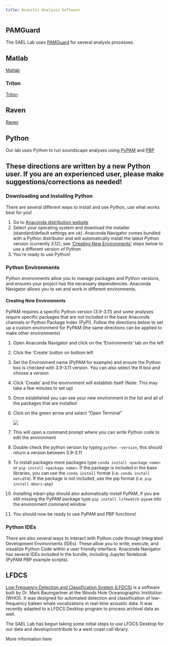 ```yaml
---
title: Acoustic Analysis Software 
---
```


## PAMGuard

The SAEL Lab uses [PAMGuard](https://www.pamguard.org/) for several analysis processes.

## Matlab

[Matlab](https://www.mathworks.com/help/install/ug/install-products-with-internet-connection.html)

### Triton

[Triton](https://github.com/MarineBioAcousticsRC/Triton)

## Raven

[Raven](https://www.ravensoundsoftware.com/software/raven-pro/)

## Python

Our lab uses Python to run soundscape analyses using [PyPAM](https://github.com/lifewatch/pypam) and [PBP](https://github.com/mbari-org/pbp)

::: callout-note
## These directions are written by a new Python user. If you are an experienced user, please make suggestions/corrections as needed!
:::

### Downloading and Installing Python

There are several different ways to install and use Python, use what works best for you!

1.  Go to [Anaconda distribution website](https://www.anaconda.com/download/success)
2.  Select your operating system and download the installer (standard/default settings are ok). Anaconda Navigator comes bundled with a Python distributor and will automatically install the latest Python version (currently 3.12), see ['Creating New Environments'](https://sael-swfsc.github.io/SAEL-lab-manual/content/Acoustic-Analysis-software.html#creating-new-environments) steps below to use a different version of Python
3.  You're ready to use Python!

### Python Environments

Python environments allow you to manage packages and Python versions, and ensures your project has the necessary dependencies. Anaconda Navigator allows you to set and work in different environments.

#### Creating New Environments

PyPAM requires a specific Python version (3.9-3.11) and some analyses require specific packages that are not included in the base Anaconda channels or Python Package Index (PyPI). Follow the directions below to set up a custom environment for PyPAM (the same directions can be applied to make other environments)

1.  Open Anaconda Navigator and click on the 'Environments' tab on the left

2.  Click the 'Create' button on bottom left

3.  Set the Environment name (PyPAM for example) and ensure the Python box is checked with 3.9-3.11 version. You can also select the R box and choose a version

4.  Click 'Create' and the environment will establish itself (Note: This may take a few minutes to set up)

5.  Once established you can see your new environment in the list and all of the packages that are installed

6.  Click on the green arrow and select "Open Terminal"

    ![](images/AnacondaTerminal.jpg)

7.  This will open a command prompt where you can write Python code to edit the environment

8.  Double check the python version by typing `python –version`, this should return a version between 3.9-3.11

9.  To install packages more packages type `conda install <package name>` or `pip install <package name>`. If the package is included in the base libraries, you can use the `conda install` format (i.e. `conda install netcdf4`). If the package is not included, use the pip format (i.e. `pip install mbari-pbp`)

10. Installing mbari-pbp should also automatically install PyPAM, if you are still missing the PyPAM package type `pip install lifewatch-pypam` into the environment command window

11. You should now be ready to use PyPAM and PBP functions!

### Python IDEs

There are also several ways to interact with Python code through Integrated Development Environments (IDEs). These allow you to write, execute, and visualize Python Code within a user friendly interface. Anaconda Navigator has several IDEs included in the bundle, including Jupyter Notebook (PyPAM PBP example scripts).

## LFDCS

[Low Frequency Detection and Classification System (LFDCS)](https://dcs.whoi.edu/lfdcs_manual/lfdcs_manual.html) is a software built by Dr. Mark Baumgartner at the Woods Hole Oceanographic Institution (WHOI). It was designed for automated detection and classification of low-frequency baleen whale vocalizations in real-time acoustic data. It was recently adapted to a LFDCS Desktop program to process archival data as well.

The SAEL Lab has begun taking some initial steps to use LFDCS Desktop for our data and develop/contribute to a west coast call library.

More information here

